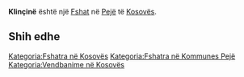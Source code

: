 {{Fshat në Kosovës
 | Emri                = Klinçinë
| sqi_N_name = Klinçinë
| sqi_N_FULL_NAME_RO = Klinçinë
| sqi_N_FULL_NAME_ND_RO = Klincine
| sqi_N_SORT_NAME_RG = KLINCINE
| sqi_N_FULL_NAME_RG = Klinçinë
| sqi_N_FULL_NAME_ND_RG = Klincine
| sqi_V_name = Kliqinë
| sqi_V_FULL_NAME_RO = Kliqinë Ardiani Kliçinë
| sqi_V_FULL_NAME_ND_RO = Kliqine Ardiani Klicine
| sqi_V_SORT_NAME_RG = KLIQINE ARDIANI KLICINE
| sqi_V_FULL_NAME_RG = Kliqinë Ardiani Kliçinë
| sqi_V_FULL_NAME_ND_RG = Kliqine Ardiani Klicine
| srp_N_name = Klinčina
| srp_N_FULL_NAME_RO = Klinčina
| srp_N_FULL_NAME_ND_RO = Klincina
| srp_N_SORT_NAME_RG = KLINCINA
| srp_N_FULL_NAME_RG = Klinčina
| srp_N_FULL_NAME_ND_RG = Klincina
| srp_NS_name = Клинчина
| srp_NS_FULL_NAME_RO = Клинчина
| srp_NS_FULL_NAME_ND_RO = Клинчина
| srp_NS_SORT_NAME_RG = КЛИНЧИНА
| srp_NS_FULL_NAME_RG = Клинчина
| srp_NS_FULL_NAME_ND_RG = Клинчина
| std_V_name = Ardian
| std_V_FULL_NAME_RO = Ardian
| std_V_FULL_NAME_ND_RO = Ardian
| std_V_SORT_NAME_RG = ARDIAN
| std_V_FULL_NAME_RG = Ardian
| std_V_FULL_NAME_ND_RG = Ardian

 | Emri (Rasa dhanore) = 
 | Figura              = 
 | Shteti              = Kosovo
 | Komuna              = Pejë
 | Kodi postar         = 
 | Sipërfaqja          = 

 | Popullsia           = 

 | Regj. i popullsisë  = 
 | Dend. e popullsisë  = 
 | Faqja zyrtare       = 
 <!--- Koordinatat ----> 
 | Gjerësia            = 42.623889
 | Gjatësia            = 20.460833
 | Lartësia            = 
}}
'''Klinçinë''' është një [[Fshat]] në [[Pejë]] të [[Kosovës]].

<!-- == Gjeografia == -->
<!-- == Historia == -->
<!-- == Demografia == -->
== Shih edhe ==
{{Komuna Pejë}}
{{Kosovo-Administrata-Cung}}

[[Kategoria:Fshatra në Kosovës]]
[[Kategoria:Fshatra në Kommunes Pejë]]
[[Kategoria:Vendbanime në Kosovës]]
